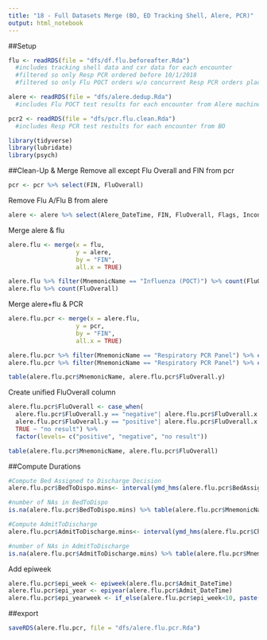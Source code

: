```yaml
---
title: "18 - Full Datasets Merge (BO, ED Tracking Shell, Alere, PCR)"
output: html_notebook
---
```



##Setup
```r

flu <- readRDS(file = "dfs/df.flu.beforeafter.Rda")
  #includes tracking shell data and cxr data for each encounter
  #filtered so only Resp PCR ordered before 10/1/2018
  #filtered so only Flu POCT orders w/o concurrent Resp PCR orders placed

alere <- readRDS(file = "dfs/alere.dedup.Rda")
  #includes Flu POCT test results for each encounter from Alere machine

pcr2 <- readRDS(file = "dfs/pcr.flu.clean.Rda")
  #includes Resp PCR test restults for each encounter from BO

library(tidyverse)
library(lubridate)
library(psych)
```

##Clean-Up & Merge
Remove all except Flu Overall and FIN from pcr
```r
pcr <- pcr %>% select(FIN, FluOverall)
```

Remove Flu A/Flu B from alere
```r
alere <- alere %>% select(Alere_DateTime, FIN, FluOverall, Flags, Inconclusive)
```

Merge alere & flu
```r
alere.flu <- merge(x = flu,
                   y = alere,
                   by = "FIN",
                   all.x = TRUE)

alere.flu %>% filter(MnemonicName == "Influenza (POCT)") %>% count(FluOverall)
alere.flu %>% count(FluOverall)
```

Merge alere+flu & PCR
```r
alere.flu.pcr <- merge(x = alere.flu,
                   y = pcr,
                   by = "FIN",
                   all.x = TRUE)

alere.flu.pcr %>% filter(MnemonicName == "Respiratory PCR Panel") %>% count(FluOverall)
alere.flu.pcr %>% filter(MnemonicName == "Respiratory PCR Panel") %>% count(FluOverall.y)

table(alere.flu.pcr$MnemonicName, alere.flu.pcr$FluOverall.y)
```

Create unified FluOverall column
```r
alere.flu.pcr$FluOverall <- case_when(
  alere.flu.pcr$FluOverall.y == "negative"| alere.flu.pcr$FluOverall.x == "negative" ~ "negative",
  alere.flu.pcr$FluOverall.y == "positive"| alere.flu.pcr$FluOverall.x == "positive" ~ "positive",
  TRUE ~ "no result") %>%
  factor(levels= c("positive", "negative", "no result"))

table(alere.flu.pcr$MnemonicName, alere.flu.pcr$FluOverall)
```

##Compute Durations

```r
#Compute Bed Assigned to Discharge Decision
alere.flu.pcr$BedToDispo.mins<- interval(ymd_hms(alere.flu.pcr$BedAssign_DT), ymd_hms(alere.flu.pcr$DischargeDecision_DT)) %>% as.duration()/dminutes(1)

#number of NAs in BedToDispo
is.na(alere.flu.pcr$BedToDispo.mins) %>% table(alere.flu.pcr$MnemonicName)
```

```r
#Compute AdmitToDischarge
alere.flu.pcr$AdmitToDischarge.mins<- interval(ymd_hms(alere.flu.pcr$Checkin_DT), ymd_hms(alere.flu.pcr$Checkout_DT)) %>% as.duration()/dminutes(1)

#number of NAs in AdmitToDischarge
is.na(alere.flu.pcr$AdmitToDischarge.mins) %>% table(alere.flu.pcr$MnemonicName)
```

Add epiweek
```r
alere.flu.pcr$epi_week <- epiweek(alere.flu.pcr$Admit_DateTime)
alere.flu.pcr$epi_year <- epiyear(alere.flu.pcr$Admit_DateTime)
alere.flu.pcr$epi_yearweek <- if_else(alere.flu.pcr$epi_week<10, paste(alere.flu.pcr$epi_year, "-0", alere.flu.pcr$epi_week, sep = ""), paste(alere.flu.pcr$epi_year, alere.flu.pcr$epi_week, sep = "-"))
```



##export
```r
saveRDS(alere.flu.pcr, file = "dfs/alere.flu.pcr.Rda")
```

